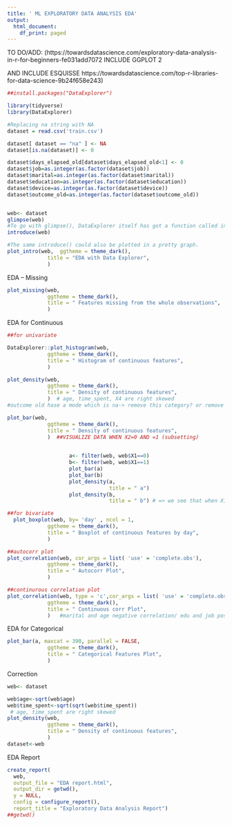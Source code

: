 ---
title: ' ML EXPLORATORY DATA ANALYSIS EDA'
output:
  html_document:
    df_print: paged
---



TO DO/ADD:
(https://towardsdatascience.com/exploratory-data-analysis-in-r-for-beginners-fe031add7072
INCLUDE GGPLOT 2

AND INCLUDE ESQUISSE
https://towardsdatascience.com/top-r-libraries-for-data-science-9b24f658e243)



```{r}
##install.packages("DataExplorer")

library(tidyverse)
library(DataExplorer)

#Replacing na string with NA
dataset = read.csv('train.csv')

dataset[ dataset == "na" ] <- NA
dataset[is.na(dataset)] <- 0

dataset$days_elapsed_old[dataset$days_elapsed_old<1] <- 0
dataset$job=as.integer(as.factor(dataset$job))
dataset$marital=as.integer(as.factor(dataset$marital))
dataset$education=as.integer(as.factor(dataset$education))
dataset$device=as.integer(as.factor(dataset$device))
dataset$outcome_old=as.integer(as.factor(dataset$outcome_old))


web<- dataset
glimpse(web)
#To go with glimpse(), DataExplorer itself has got a function called introduce()
introduce(web)

#The same introduce() could also be plotted in a pretty graph.
plot_intro(web,  ggtheme = theme_dark(),
             title = "EDA with Data Explorer",
             )
```


EDA – Missing
```{r}
plot_missing(web,  
             ggtheme = theme_dark(),
             title = " Features missing from the whole observations",
             )
```

EDA for Continuous
```{r}
##for univariate

DataExplorer::plot_histogram(web,  
             ggtheme = theme_dark(),
             title = " Histogram of continuous features",
             )

plot_density(web,  
             ggtheme = theme_dark(),
             title = " Density of continuous features",
             )  # age, time_spent, X4 are right skewed
#outcome old hase a mode which is na-> remove this category? or remove this variable??

plot_bar(web,  
             ggtheme = theme_dark(),
             title = " Density of continuous features",
             )  ##VISUALIZE DATA WHEN X2=0 AND =1 (subsetting)

                    
                    a<- filter(web, web$X1==0)
                    b<- filter(web, web$X1==1)
                    plot_bar(a)
                    plot_bar(b)
                    plot_density(a,
                                 title = " a")
                    plot_density(b,
                                 title = " b") # => we see that when X1=2 there is more noise and                                                      variation in y output

##for bivariate
  plot_boxplot(web, by= 'day' , ncol = 1,   
             ggtheme = theme_dark(),
             title = " Boxplot of continuous features by day",
             )

##autocorr plot
plot_correlation(web, cor_args = list( 'use' = 'complete.obs'),  
             ggtheme = theme_dark(),
             title = " Autocorr Plot",
             )

##continurous correlation plot
plot_correlation(web, type = 'c',cor_args = list( 'use' = 'complete.obs'),  
             ggtheme = theme_dark(),
             title = " Continuous corr Plot",
             )   #marital and age negative correlation/ edu and job pos corr/ pos corr outcomr old and banner old, days old and banners old, y and outcome old

```


EDA for Categorical
```{r}
plot_bar(a, maxcat = 390, parallel = FALSE,  
             ggtheme = theme_dark(),
             title = " Categorical Features Plot",
             )
```


Correction
```{r}
web<- dataset

web$age<-sqrt(web$age)
web$time_spent<-sqrt(sqrt(web$time_spent))
 # age, time_spent are right skewed
plot_density(web,  
             ggtheme = theme_dark(),
             title = " Density of continuous features",
             ) 
dataset<-web

```



EDA Report
```{r}
create_report(
  web,
  output_file = "EDA report.html",
  output_dir = getwd(),
  y = NULL,
  config = configure_report(),
  report_title = "Exploratory Data Analysis Report")
##getwd()
```









































